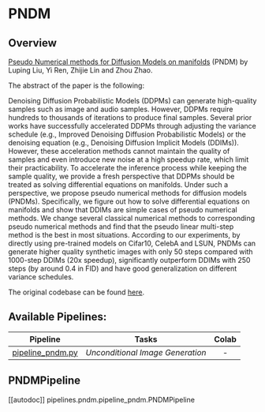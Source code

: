 <!--Copyright 2022 The HuggingFace Team. All rights reserved.

Licensed under the Apache License, Version 2.0 (the "License"); you may not use this file except in compliance with
the License. You may obtain a copy of the License at

http://www.apache.org/licenses/LICENSE-2.0

Unless required by applicable law or agreed to in writing, software distributed under the License is distributed on
an "AS IS" BASIS, WITHOUT WARRANTIES OR CONDITIONS OF ANY KIND, either express or implied. See the License for the
specific language governing permissions and limitations under the License.
-->

# PNDM

## Overview

[Pseudo Numerical methods for Diffusion Models on manifolds](https://arxiv.org/abs/2202.09778) (PNDM) by  Luping Liu, Yi Ren, Zhijie Lin and Zhou Zhao.

The abstract of the paper is the following:

Denoising Diffusion Probabilistic Models (DDPMs) can generate high-quality samples such as image and audio samples. However, DDPMs require hundreds to thousands of iterations to produce final samples. Several prior works have successfully accelerated DDPMs through adjusting the variance schedule (e.g., Improved Denoising Diffusion Probabilistic Models) or the denoising equation (e.g., Denoising Diffusion Implicit Models (DDIMs)). However, these acceleration methods cannot maintain the quality of samples and even introduce new noise at a high speedup rate, which limit their practicability. To accelerate the inference process while keeping the sample quality, we provide a fresh perspective that DDPMs should be treated as solving differential equations on manifolds. Under such a perspective, we propose pseudo numerical methods for diffusion models (PNDMs). Specifically, we figure out how to solve differential equations on manifolds and show that DDIMs are simple cases of pseudo numerical methods. We change several classical numerical methods to corresponding pseudo numerical methods and find that the pseudo linear multi-step method is the best in most situations. According to our experiments, by directly using pre-trained models on Cifar10, CelebA and LSUN, PNDMs can generate higher quality synthetic images with only 50 steps compared with 1000-step DDIMs (20x speedup), significantly outperform DDIMs with 250 steps (by around 0.4 in FID) and have good generalization on different variance schedules. 

The original codebase can be found [here](https://github.com/luping-liu/PNDM).

## Available Pipelines:

| Pipeline | Tasks | Colab
|---|---|:---:|
| [pipeline_pndm.py](https://github.com/huggingface/diffusers/blob/main/src/diffusers/pipelines/pndm/pipeline_pndm.py) | *Unconditional Image Generation* | - |


## PNDMPipeline
[[autodoc]] pipelines.pndm.pipeline_pndm.PNDMPipeline
